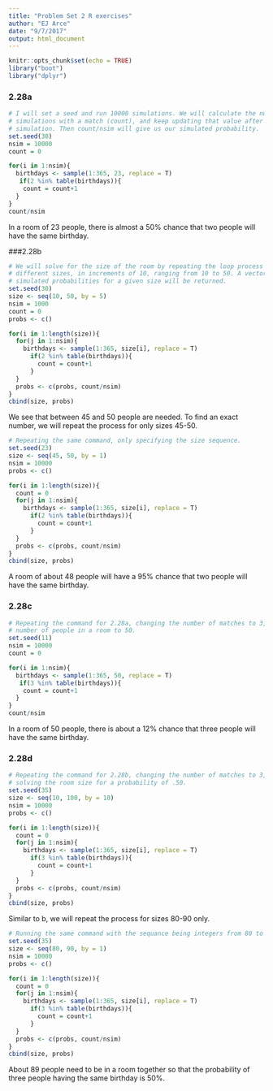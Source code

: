 ```yaml
---
title: "Problem Set 2 R exercises"
author: "EJ Arce"
date: "9/7/2017"
output: html_document
---
```


```r
knitr::opts_chunk$set(echo = TRUE)
library("boot")
library("dplyr")
```

### 2.28a

```r
# I will set a seed and run 10000 simulations. We will calculate the number of
# simulations with a match (count), and keep updating that value after the each
# simulation. Then count/nsim will give us our simulated probability.
set.seed(30)
nsim = 10000
count = 0

for(i in 1:nsim){
  birthdays <- sample(1:365, 23, replace = T)
   if(2 %in% table(birthdays)){
    count = count+1
  }
}
count/nsim
```

In a room of 23 people, there is almost a 50% chance that two people will have the same birthday.

###2.28b

```r
# We will solve for the size of the room by repeating the loop process for
# different sizes, in increments of 10, ranging from 10 to 50. A vector with
# simulated probabilities for a given size will be returned.
set.seed(30)
size <- seq(10, 50, by = 5)
nsim = 1000
count = 0
probs <- c()

for(i in 1:length(size)){
  for(j in 1:nsim){
    birthdays <- sample(1:365, size[i], replace = T)
      if(2 %in% table(birthdays)){
        count = count+1
      }
  }
  probs <- c(probs, count/nsim)
}
cbind(size, probs)
```

We see that between 45 and 50 people are needed. To find an exact number, we will repeat the process for only sizes 45-50.

```r
# Repeating the same command, only specifying the size sequence.
set.seed(23)
size <- seq(45, 50, by = 1)
nsim = 10000
probs <- c()

for(i in 1:length(size)){
  count = 0
  for(j in 1:nsim){
    birthdays <- sample(1:365, size[i], replace = T)
      if(2 %in% table(birthdays)){
        count = count+1
      }
  }
  probs <- c(probs, count/nsim)
}
cbind(size, probs)
```

A room of about 48 people will have a 95% chance that two people will have the same birthday.

### 2.28c

```r
# Repeating the command for 2.28a, changing the number of matches to 3, and the
# number of people in a room to 50.
set.seed(11)
nsim = 10000
count = 0

for(i in 1:nsim){
  birthdays <- sample(1:365, 50, replace = T)
   if(3 %in% table(birthdays)){
    count = count+1
  }
}
count/nsim
```

In a room of 50 people, there is about a 12% chance that three people will have the same birthday.

### 2.28d

```r
# Repeating the command for 2.28b, changing the number of matches to 3, and
# solving the room size for a probability of .50.
set.seed(35)
size <- seq(10, 100, by = 10)
nsim = 10000
probs <- c()

for(i in 1:length(size)){
  count = 0
  for(j in 1:nsim){
    birthdays <- sample(1:365, size[i], replace = T)
      if(3 %in% table(birthdays)){
        count = count+1
      }
  }
  probs <- c(probs, count/nsim)
}
cbind(size, probs)
```

Similar to b, we will repeat the process for sizes 80-90 only.

```r
# Running the same command with the sequance being integers from 80 to 90.
set.seed(35)
size <- seq(80, 90, by = 1)
nsim = 10000
probs <- c()

for(i in 1:length(size)){
  count = 0
  for(j in 1:nsim){
    birthdays <- sample(1:365, size[i], replace = T)
      if(3 %in% table(birthdays)){
        count = count+1
      }
  }
  probs <- c(probs, count/nsim)
}
cbind(size, probs)
```

About 89 people need to be in a room together so that the probability of three people having the same birthday is 50%.
